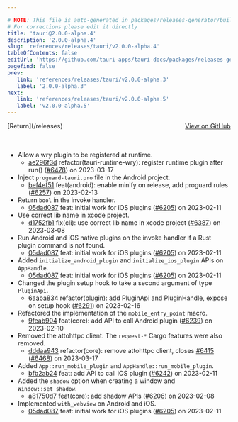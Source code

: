 ```yaml
---

# NOTE: This file is auto-generated in packages/releases-generator/build.ts
# For corrections please edit it directly
title: 'tauri@2.0.0-alpha.4'
description: '2.0.0-alpha.4'
slug: 'references/releases/tauri/v2.0.0-alpha.4'
tableOfContents: false
editUrl: 'https://github.com/tauri-apps/tauri-docs/packages/releases-generator/build.ts'
pagefind: false
prev:
   link: 'references/releases/tauri/v2.0.0-alpha.3'
   label: '2.0.0-alpha.3'
next:
   link: 'references/releases/tauri/v2.0.0-alpha.5'
   label: 'v2.0.0-alpha.5'
---
```


			

<ReleaseSidebar slug="references/releases/tauri"  packageName="tauri" />

<div style="margin-bottom:3rem; display: flex; justify-content: space-between; align-items: center"><span>[Return](/releases)</span><span><a href="https://github.com/tauri-apps/tauri/releases/tag/tauri-v2.0.0-alpha.4">View on GitHub</a></span></div>

- Allow a wry plugin to be registered at runtime.
  - [ae296f3d](https://www.github.com/tauri-apps/tauri/commit/ae296f3de16fb6a8badbad5555075a5861681fe5) refactor(tauri-runtime-wry): register runtime plugin after run() ([#6478](https://www.github.com/tauri-apps/tauri/pull/6478)) on 2023-03-17
- Inject `proguard-tauri.pro` file in the Android project.
  - [bef4ef51](https://www.github.com/tauri-apps/tauri/commit/bef4ef51bc2c633b88db121c2087a38dddb7d6bf) feat(android): enable minify on release, add proguard rules ([#6257](https://www.github.com/tauri-apps/tauri/pull/6257)) on 2023-02-13
- Return `bool` in the invoke handler.
  - [05dad087](https://www.github.com/tauri-apps/tauri/commit/05dad0876842e2a7334431247d49365cee835d3e) feat: initial work for iOS plugins ([#6205](https://www.github.com/tauri-apps/tauri/pull/6205)) on 2023-02-11
- Use correct lib name in xcode project.
  - [d1752fb1](https://www.github.com/tauri-apps/tauri/commit/d1752fb1f6223fa47d224cb6c62df9b74944a507) fix(cli): use correct lib name in xcode project ([#6387](https://www.github.com/tauri-apps/tauri/pull/6387)) on 2023-03-08
- Run Android and iOS native plugins on the invoke handler if a Rust plugin command is not found.
  - [05dad087](https://www.github.com/tauri-apps/tauri/commit/05dad0876842e2a7334431247d49365cee835d3e) feat: initial work for iOS plugins ([#6205](https://www.github.com/tauri-apps/tauri/pull/6205)) on 2023-02-11
- Added `initialize_android_plugin` and `initialize_ios_plugin` APIs on `AppHandle`.
  - [05dad087](https://www.github.com/tauri-apps/tauri/commit/05dad0876842e2a7334431247d49365cee835d3e) feat: initial work for iOS plugins ([#6205](https://www.github.com/tauri-apps/tauri/pull/6205)) on 2023-02-11
- Changed the plugin setup hook to take a second argument of type `PluginApi`.
  - [6aaba834](https://www.github.com/tauri-apps/tauri/commit/6aaba83476339fa413fe34d28877a932cb485117) refactor(plugin): add PluginApi and PluginHandle, expose on setup hook ([#6291](https://www.github.com/tauri-apps/tauri/pull/6291)) on 2023-02-16
- Refactored the implementation of the `mobile_entry_point` macro.
  - [9feab904](https://www.github.com/tauri-apps/tauri/commit/9feab904bf08b5c168d4779c21d0419409a68d30) feat(core): add API to call Android plugin ([#6239](https://www.github.com/tauri-apps/tauri/pull/6239)) on 2023-02-10
- Removed the attohttpc client. The `reqwest-*` Cargo features were also removed.
  - [dddaa943](https://www.github.com/tauri-apps/tauri/commit/dddaa943e7e0bf13935d567ef2f3f73e1c913300) refactor(core): remove attohttpc client, closes [#6415](https://www.github.com/tauri-apps/tauri/pull/6415) ([#6468](https://www.github.com/tauri-apps/tauri/pull/6468)) on 2023-03-17
- Added `App::run_mobile_plugin` and `AppHandle::run_mobile_plugin`.
  - [bfb2ab24](https://www.github.com/tauri-apps/tauri/commit/bfb2ab24e0b1d0860ea6e37688b5209541f0eda1) feat: add API to call iOS plugin ([#6242](https://www.github.com/tauri-apps/tauri/pull/6242)) on 2023-02-11
- Added the `shadow` option when creating a window and `Window::set_shadow`.
  - [a81750d7](https://www.github.com/tauri-apps/tauri/commit/a81750d779bc72f0fdb7de90b7fbddfd8049b328) feat(core): add shadow APIs ([#6206](https://www.github.com/tauri-apps/tauri/pull/6206)) on 2023-02-08
- Implemented `with_webview` on Android and iOS.
  - [05dad087](https://www.github.com/tauri-apps/tauri/commit/05dad0876842e2a7334431247d49365cee835d3e) feat: initial work for iOS plugins ([#6205](https://www.github.com/tauri-apps/tauri/pull/6205)) on 2023-02-11

